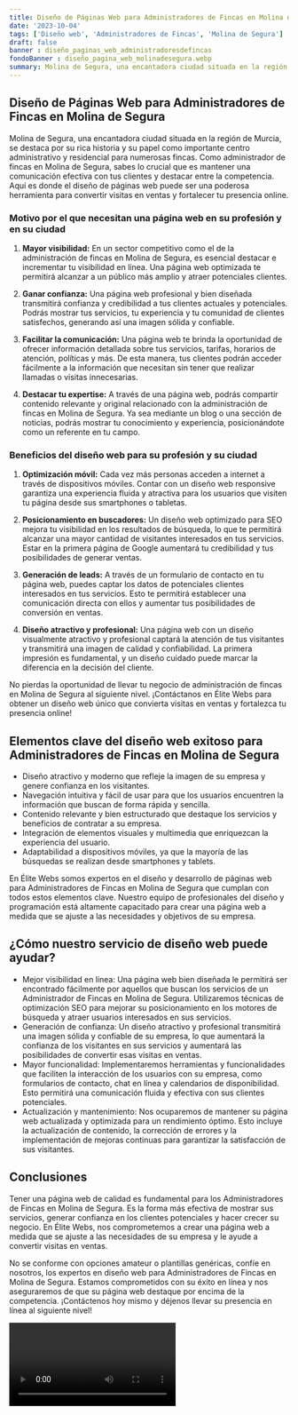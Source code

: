 ```yaml
---
title: Diseño de Páginas Web para Administradores de Fincas en Molina de Segura
date: '2023-10-04'
tags: ['Diseño web', 'Administradores de Fincas', 'Molina de Segura']
draft: false
banner : diseño_paginas_web_administradoresdefincas
fondoBanner : diseño_pagina_web_molinadesegura.webp
summary: Molina de Segura, una encantadora ciudad situada en la región de Murcia, se destaca por su rica historia y su papel como importante centro administrativo y residencial para numerosas fincas. Como administrador de fincas en Molina de Segura, sabes lo crucial que es mantener una comunicación efectiva con tus clientes y destacar entre la competencia. Aquí es donde el diseño de páginas web puede ser una poderosa herramienta para convertir visitas en ventas y fortalecer tu presencia online.
---
```


## Diseño de Páginas Web para Administradores de Fincas en Molina de Segura

Molina de Segura, una encantadora ciudad situada en la región de Murcia, se destaca por su rica historia y su papel como importante centro administrativo y residencial para numerosas fincas. Como administrador de fincas en Molina de Segura, sabes lo crucial que es mantener una comunicación efectiva con tus clientes y destacar entre la competencia. Aquí es donde el diseño de páginas web puede ser una poderosa herramienta para convertir visitas en ventas y fortalecer tu presencia online.

### Motivo por el que necesitan una página web en su profesión y en su ciudad

1. **Mayor visibilidad:** En un sector competitivo como el de la administración de fincas en Molina de Segura, es esencial destacar e incrementar tu visibilidad en línea. Una página web optimizada te permitirá alcanzar a un público más amplio y atraer potenciales clientes.

2. **Ganar confianza:** Una página web profesional y bien diseñada transmitirá confianza y credibilidad a tus clientes actuales y potenciales. Podrás mostrar tus servicios, tu experiencia y tu comunidad de clientes satisfechos, generando así una imagen sólida y confiable.

3. **Facilitar la comunicación:** Una página web te brinda la oportunidad de ofrecer información detallada sobre tus servicios, tarifas, horarios de atención, políticas y más. De esta manera, tus clientes podrán acceder fácilmente a la información que necesitan sin tener que realizar llamadas o visitas innecesarias.

4. **Destacar tu expertise:** A través de una página web, podrás compartir contenido relevante y original relacionado con la administración de fincas en Molina de Segura. Ya sea mediante un blog o una sección de noticias, podrás mostrar tu conocimiento y experiencia, posicionándote como un referente en tu campo.

### Beneficios del diseño web para su profesión y su ciudad

1. **Optimización móvil:** Cada vez más personas acceden a internet a través de dispositivos móviles. Contar con un diseño web responsive garantiza una experiencia fluida y atractiva para los usuarios que visiten tu página desde sus smartphones o tabletas.

2. **Posicionamiento en buscadores:** Un diseño web optimizado para SEO mejora tu visibilidad en los resultados de búsqueda, lo que te permitirá alcanzar una mayor cantidad de visitantes interesados en tus servicios. Estar en la primera página de Google aumentará tu credibilidad y tus posibilidades de generar ventas.

3. **Generación de leads:** A través de un formulario de contacto en tu página web, puedes captar los datos de potenciales clientes interesados en tus servicios. Esto te permitirá establecer una comunicación directa con ellos y aumentar tus posibilidades de conversión en ventas.

4. **Diseño atractivo y profesional:** Una página web con un diseño visualmente atractivo y profesional captará la atención de tus visitantes y transmitirá una imagen de calidad y confiabilidad. La primera impresión es fundamental, y un diseño cuidado puede marcar la diferencia en la decisión del cliente.

No pierdas la oportunidad de llevar tu negocio de administración de fincas en Molina de Segura al siguiente nivel. ¡Contáctanos en Élite Webs para obtener un diseño web único que convierta visitas en ventas y fortalezca tu presencia online!

<GifSeo />

<Cta />

## Elementos clave del diseño web exitoso para Administradores de Fincas en Molina de Segura

- Diseño atractivo y moderno que refleje la imagen de su empresa y genere confianza en los visitantes.
- Navegación intuitiva y fácil de usar para que los usuarios encuentren la información que buscan de forma rápida y sencilla.
- Contenido relevante y bien estructurado que destaque los servicios y beneficios de contratar a su empresa.
- Integración de elementos visuales y multimedia que enriquezcan la experiencia del usuario.
- Adaptabilidad a dispositivos móviles, ya que la mayoría de las búsquedas se realizan desde smartphones y tablets.

En Élite Webs somos expertos en el diseño y desarrollo de páginas web para Administradores de Fincas en Molina de Segura que cumplan con todos estos elementos clave. Nuestro equipo de profesionales del diseño y programación está altamente capacitado para crear una página web a medida que se ajuste a las necesidades y objetivos de su empresa.

## ¿Cómo nuestro servicio de diseño web puede ayudar?

- Mejor visibilidad en línea: Una página web bien diseñada le permitirá ser encontrado fácilmente por aquellos que buscan los servicios de un Administrador de Fincas en Molina de Segura. Utilizaremos técnicas de optimización SEO para mejorar su posicionamiento en los motores de búsqueda y atraer usuarios interesados en sus servicios.
- Generación de confianza: Un diseño atractivo y profesional transmitirá una imagen sólida y confiable de su empresa, lo que aumentará la confianza de los visitantes en sus servicios y aumentará las posibilidades de convertir esas visitas en ventas.
- Mayor funcionalidad: Implementaremos herramientas y funcionalidades que faciliten la interacción de los usuarios con su empresa, como formularios de contacto, chat en línea y calendarios de disponibilidad. Esto permitirá una comunicación fluida y efectiva con sus clientes potenciales.
- Actualización y mantenimiento: Nos ocuparemos de mantener su página web actualizada y optimizada para un rendimiento óptimo. Esto incluye la actualización de contenido, la corrección de errores y la implementación de mejoras continuas para garantizar la satisfacción de sus visitantes.

## Conclusiones

Tener una página web de calidad es fundamental para los Administradores de Fincas en Molina de Segura. Es la forma más efectiva de mostrar sus servicios, generar confianza en los clientes potenciales y hacer crecer su negocio. En Élite Webs, nos comprometemos a crear una página web a medida que se ajuste a las necesidades de su empresa y le ayude a convertir visitas en ventas.

No se conforme con opciones amateur o plantillas genéricas, confíe en nosotros, los expertos en diseño web para Administradores de Fincas en Molina de Segura. Estamos comprometidos con su éxito en línea y nos aseguraremos de que su página web destaque por encima de la competencia. ¡Contáctenos hoy mismo y déjenos llevar su presencia en línea al siguiente nivel!

<Video />

<CtaBot job='Administradores de Fincas' city='Molina de Segura'/>

<Gmaps query='Molina de Segura+españa+maps' />